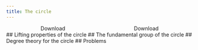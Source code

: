```yaml
---
title: The circle
---
```


<div style='display: flex; justify-content: space-around;'>
	<LinkButton target="_blank" href="/notes/tex/introduction-to-topological-manifolds/the-circle.pdf" variant="secondary" icon="document" >Download</LinkButton>
	<LinkButton target="_blank" href="/notes/tex/introduction-to-topological-manifolds/master.pdf" variant="primary" icon="open-book" >Download</LinkButton>
</div>
## Lifting properties of the circle
## The fundamental group of the circle
## Degree theory for the circle
## Problems

